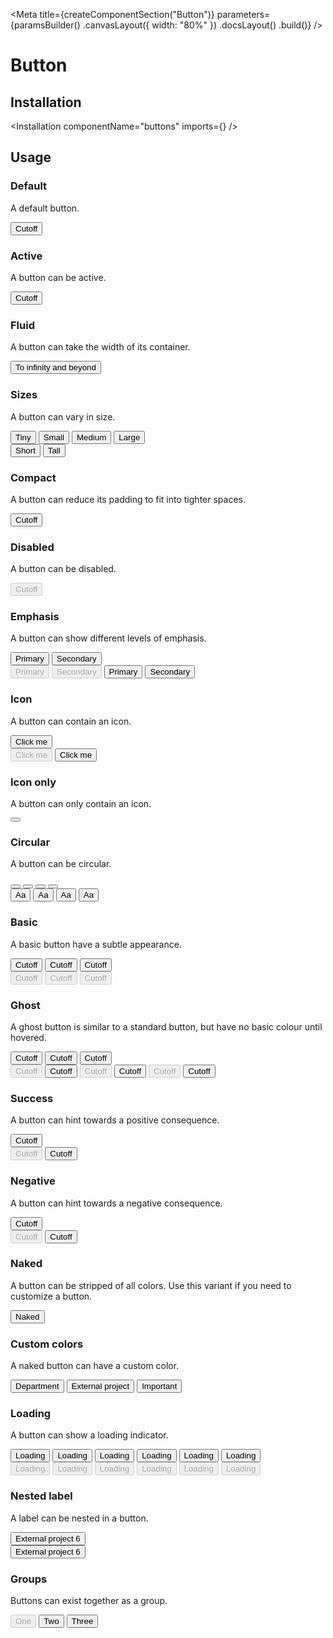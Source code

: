 
<Meta
    title={createComponentSection("Button")}
    parameters={paramsBuilder()
        .canvasLayout({ width: "80%" })
        .docsLayout(<ReactComponentsLayout semanticPath="/elements/button" />)
        .build()}
/>

# Button

## Installation

<Installation componentName="buttons" imports={<Imports />} />

## Usage

### Default

A default button.

<Preview>
    <Story name="default">
        <Button type="button">Cutoff</Button>
    </Story>
</Preview>

### Active

A button can be active.

<Preview>
    <Story name="active">
        <Button type="button" active>Cutoff</Button>
    </Story>
</Preview>

### Fluid

A button can take the width of its container.

<Preview>
    <Story name="fluid">
        <Button type="button" fluid>To infinity and beyond</Button>
    </Story>
</Preview>

### Sizes

A button can vary in size.

<Preview>
    <Story name="sizes">
        <div>
            <div className="flex">
                <Button type="button" size="tiny">Tiny</Button>
                <Button type="button" size="small">Small</Button>
                <Button type="button" size="medium">Medium</Button>
                <Button type="button" size="large">Large</Button>
            </div>
            <div className="flex flex-row items-start">
                <Button type="button" className="short">Short</Button>
                <Button type="button" className="tall">Tall</Button>
            </div>
        </div>
    </Story>
</Preview>

### Compact

A button can reduce its padding to fit into tighter spaces.

<Preview>
    <Story name="compact">
        <Button type="button" compact>Cutoff</Button>
    </Story>
</Preview>

### Disabled

A button can be disabled.

<Preview>
    <Story name="disabled">
        <Button type="button" disabled>Cutoff</Button>
    </Story>
</Preview>

### Emphasis

A button can show different levels of emphasis.

<Preview>
    <Story name="emphasis">
        <div>
            <div className="flex">
                <Button type="button" primary>Primary</Button>
                <Button type="button" secondary>Secondary</Button>
            </div>
            <div className="flex">
                <Button type="button" primary disabled>Primary</Button>
                <Button type="button" secondary disabled>Secondary</Button>
                <Button type="button" primary active>Primary</Button>
                <Button type="button" secondary active>Secondary</Button>
            </div>
        </div>
    </Story>
</Preview>

### Icon

A button can contain an icon.

<Preview>
    <Story name="icon">
        <div>
            <div>
                <Button type="button" icon><SignoutIcon24 className="w6 h6 mr1" />Click me</Button>
            </div>
            <div className="flex">
                <Button type="button" icon disabled><SignoutIcon24 className="w6 h6 mr1" />Click me</Button>
                <Button type="button" icon active><SignoutIcon24 className="w6 h6 mr1" />Click me</Button>
            </div>
        </div>
    </Story>
</Preview>

### Icon only

A button can only contain an icon.

<Preview>
    <Story name="icon only">
        <Button type="button"><AddIcon className="flex w6 h6"/></Button>
    </Story>
</Preview>

### Circular

A button can be circular.

<Preview>
    <Story name="circular">
        <div>
            <div className="flex flex-row items-start">
                <Button type="button" icon circular size="tiny"><AddIcon className="flex w6 h6"/></Button>
                <Button type="button" icon circular size="small"><AddIcon className="flex w6 h6"/></Button>
                <Button type="button" icon circular><AddIcon className="flex w6 h6"/></Button>
                <Button type="button" icon circular size="large"><AddIcon className="flex w7 h7"/></Button>
            </div>
            <div className="flex flex-row items-start">
                <Button type="button" circular size="tiny">Aa</Button>
                <Button type="button" circular size="small">Aa</Button>
                <Button type="button" circular>Aa</Button>
                <Button type="button" circular size="large">Aa</Button>
            </div>
        </div>
    </Story>
</Preview>

### Basic

A basic button have a subtle appearance.

<Preview>
    <Story name="basic">
        <div>
            <div className="flex">
                <Button type="button" basic>Cutoff</Button>
                <Button type="button" basic primary>Cutoff</Button>
                <Button type="button" basic secondary>Cutoff</Button>
            </div>
            <div className="flex">
                <Button type="button" basic disabled>Cutoff</Button>
                <Button type="button" basic primary disabled>Cutoff</Button>
                <Button type="button" basic secondary disabled>Cutoff</Button>
            </div>
        </div>
    </Story>
</Preview>

### Ghost

A ghost button is similar to a standard button, but have no basic colour until hovered.

<Preview>
    <Story name="ghost">
        <div>
            <div className="flex">
                <Button type="button" ghost>Cutoff</Button>
                <Button type="button" ghost primary>Cutoff</Button>
                <Button type="button" ghost secondary>Cutoff</Button>
            </div>
            <div className="flex">
                <Button type="button" ghost disabled>Cutoff</Button>
                <Button type="button" ghost active>Cutoff</Button>
                <Button type="button" ghost disabled primary>Cutoff</Button>
                <Button type="button" ghost active primary>Cutoff</Button>
                <Button type="button" ghost disabled secondary>Cutoff</Button>
                <Button type="button" ghost active secondary>Cutoff</Button>
            </div>
        </div>
    </Story>
</Preview>

### Success

A button can hint towards a positive consequence.

<Preview>
    <Story name="success">
        <div>
            <div>
                <Button type="button" positive>Cutoff</Button>
            </div>
            <div className="flex">
                <Button type="button" positive disabled>Cutoff</Button>
                <Button type="button" positive active>Cutoff</Button>
            </div>
        </div>
    </Story>
</Preview>

### Negative

A button can hint towards a negative consequence.

<Preview>
    <Story name="negative">
        <div>
            <div>
                <Button type="button" negative>Cutoff</Button>
            </div>
            <div className="flex">
                <Button type="button" negative disabled>Cutoff</Button>
                <Button type="button" negative active>Cutoff</Button>
            </div>
        </div>
    </Story>
</Preview>

### Naked

A button can be stripped of all colors. Use this variant if you need to customize a button.

<Preview>
    <Story name="naked">
        <Button type="button" naked>Naked</Button>
    </Story>
</Preview>

### Custom colors

A naked button can have a custom color.

<Preview>
    <Story name="custom colors">
        <div className="flex">
            <Button type="button" naked style={{ backgroundColor: "#FFF6E7", color: "var(--marine-500)", border: "1px solid #FEE9C3" }}>Department</Button>
            <Button type="button" naked style={{ backgroundColor: "#E4F2FF", color: "var(--marine-500)", border: "1px solid #BCE0FF" }}>External project</Button>
            <Button type="button" naked style={{ backgroundColor: "#EFF6F6", color: "var(--marine-500)", border: "1px solid #D6E9E9" }}>Important</Button>
        </div>
    </Story>
</Preview>

### Loading

A button can show a loading indicator.

<Preview>
    <Story name="loading">
        <div>
            <div className="flex">
                <Button type="button" loading>Loading</Button>
                <Button type="button" loading primary>Loading</Button>
                <Button type="button" loading secondary>Loading</Button>
                <Button type="button" loading basic>Loading</Button>
                <Button type="button" loading basic primary>Loading</Button>
                <Button type="button" loading basic secondary>Loading</Button>
            </div>
            <div className="flex">
                <Button type="button" disabled loading>Loading</Button>
                <Button type="button" disabled loading primary>Loading</Button>
                <Button type="button" disabled loading secondary>Loading</Button>
                <Button type="button" disabled loading basic>Loading</Button>
                <Button type="button" disabled loading basic primary>Loading</Button>
                <Button type="button" disabled loading basic secondary>Loading</Button>
            </div>
        </div>
    </Story>
</Preview>

### Nested label

A label can be nested in a button.

<Preview>
    <Story name="nested label">
        <div>
            <div>
                <Button type="button" basic>
                    <span className="mr2">External project</span>
                    <Label as="span" size="tiny" color="black">6</Label>
                </Button>
            </div>
            <div>
                <Button type="button" basic fluid className="tl">
                    <span className="flex-grow-1 tl">External project</span>
                    <Label as="span" size="tiny" color="black">6</Label>
                </Button>
            </div>
        </div>
    </Story>
</Preview>

### Groups

Buttons can exist together as a group.

<Preview>
    <Story name="groups">
        <div className="flex">
            <Button.Group basic toggle>
                <Button disabled type="button"><Label circular size="mini" empty color="red"/>One</Button>
                <Button icon type="button"><CalendarIcon24 className="w6 h6 mr1"/>Two</Button>
                <Button icon type="button" active><CalendarIcon24 className="w6 h6 mr1"/>Three</Button>
            </Button.Group>
        </div>
    </Story>
</Preview>
